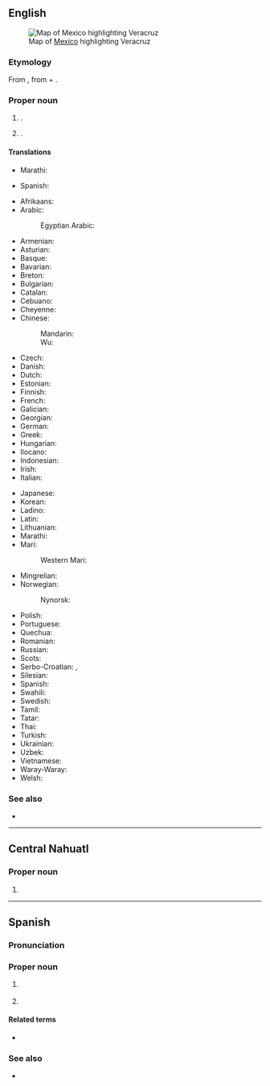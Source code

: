 {{also|Vera Cruz}}
==English==
[[File:Mexico map, MX-VER.svg|thumb|Map of [[Mexico]] highlighting Veracruz]]

===Etymology===
From {{bor|en|es|Veracruz}}, from {{m|es|vero|vera|t=true}} + {{m|es|cruz|t=cross}}.

===Proper noun===
{{en-proper noun}}

# {{place|en|coastal state|in southeastern|c/Mexico}}.
# {{place|en|city|s/Veracruz|c/Mexico}}.

====Translations====
{{trans-top|state of Mexico}}
* Marathi: {{t|mr|वेराक्रुज|n}}
{{trans-mid}}
* Spanish: {{t+|es|Veracruz|f}}
{{trans-bottom}}

{{trans-top|city in Mexico}}
* Afrikaans: {{t|af|Veracruz}}
* Arabic: {{t|ar|فيراكروز|tr=Firakruz}}
*: Egyptian Arabic: {{t|arz|مدينة فيراكروز|tr=Madinat Firakruz}}
* Armenian: {{t|hy|Վերակրուս}}
* Asturian: {{t|ast|Veracruz}}
* Basque: {{t|eu|Veracruz}}
* Bavarian: {{t|bar|Veracruz}}
* Breton: {{t|br|Veracruz}}
* Bulgarian: {{t|bg|Веракрус}}
* Catalan: {{t|ca|Veracruz}}
* Cebuano: {{t|ceb|Veracruz}}
* Cheyenne: {{t|chy|Veracruz}}
* Chinese:
*: Mandarin: {{t|cmn|韋拉克魯斯州|tr=Wéilākèlǔsīzhōu}}
*: Wu: {{t|wuu|韦拉克鲁斯市|tr=Wéilākèlǔsīshì}}
* Czech: {{t|cs|Veracruz}}
* Danish: {{t|da|Veracruz}}
* Dutch: {{t|nl|Veracruz}}
* Estonian: {{t|et|Veracruz}}
* Finnish: {{t+|fi|Veracruz}}
* French: {{t+|fr|Veracruz}}
* Galician: {{t+|gl|Veracruz}}
* Georgian: {{t|ka|ვერაკრუსი}}
* German: {{t+|de|Veracruz}}
* Greek: {{t|el|Βερακρούς}}
* Hungarian: {{t|hu|Veracruz}}
* Ilocano: {{t|ilo|Veracruz}}
* Indonesian: {{t|id|Veracruz}}
* Irish: {{t|ga|Veracruz}}
* Italian: {{t|it|Veracruz}}
{{trans-mid}}
* Japanese: {{t|ja|ベラクルス州|tr=Berakurusushū}}
* Korean: {{t|ko|베라크루스주|tr=Berakeuruseuju}}
* Ladino: {{t|lad|Veracruz}}
* Latin: {{t|la|Vera Crux}}
* Lithuanian: {{t|lt|Verakrusas}}
* Marathi: {{t|mr|बेराक्रुथ}}
* Mari:
*: Western Mari: {{t|mrj|Веракрус}}
* Mingrelian: {{t|xmf|ვერაკრუსი}}
* Norwegian: {{t|no|Veracruz}}
*: Nynorsk: {{t|nn|Veracruz}}
* Polish: {{t|pl|Veracruz}}
* Portuguese: {{t|pt|Veracruz}}
* Quechua: {{t|qu|Veracruz}}
* Romanian: {{t|ro|Veracruz}}
* Russian: {{t+|ru|Веракру́с}}
* Scots: {{t|sco|Veracruz}}
* Serbo-Croatian: {{t|sh|Веракруз|tr=Verakruz}}, {{t|sh|Veracruz}}
* Silesian: {{t|szl|Veracruz}}
* Spanish: {{t+|es|Veracruz}}
* Swahili: {{t|sw|Veracruz}}
* Swedish: {{t|sv|Veracruz}}
* Tamil: {{t|ta|வேராகுரூசு}}
* Tatar: {{t|tt|Веракрус}}
* Thai: {{t|th|เบรากรุซ|tr=Be-rā-kru-s}}
* Turkish: {{t|tr|Veracruz}}
* Ukrainian: {{t|uk|Веракру́с}}
* Uzbek: {{t|uz|Verakrus}}
* Vietnamese: {{t|vi|Veracruz}}
* Waray-Waray: {{t|war|Veracruz}}
* Welsh: {{t|cy|Veracruz}}
{{trans-bottom}}

===See also===
* {{pedialite}}

----

==Central Nahuatl==

===Proper noun===
{{head|nhn|proper noun}}

# {{place|nhn|state|c/Mexico|t=Veracruz}}

----

==Spanish==

===Pronunciation===
{{es-IPA}}

===Proper noun===
{{es-proper noun|f}}

# {{place|es|state|c/Mexico|t=Veracruz}}
#: {{syn|es|VC|q1=abbreviation}}
# {{place|es|city|c/Mexico|t=Veracruz}}

====Related terms====
* {{l|es|veracruzano}}

===See also===
* {{pedialite|lang=es}}